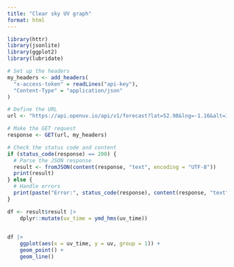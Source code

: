 ```yaml
---
title: "Clear sky UV graph"
format: html
---
```


```R

library(httr)
library(jsonlite)
library(ggplot2)
library(lubridate)

# Set up the headers
my_headers <- add_headers(
  "x-access-token" = readLines("api-key"),
  "Content-Type" = "application/json"
)

# Define the URL
url <- "https://api.openuv.io/api/v1/forecast?lat=52.98&lng=-1.16&alt=100&dt="

# Make the GET request
response <- GET(url, my_headers)

# Check the status code and content
if (status_code(response) == 200) {
  # Parse the JSON response
  result <- fromJSON(content(response, "text", encoding = "UTF-8"))
  print(result)
} else {
  # Handle errors
  print(paste("Error:", status_code(response), content(response, "text")))
}

df <- result$result |>
    dplyr::mutate(uv_time = ymd_hms(uv_time))

 
df |>
    ggplot(aes(x = uv_time, y = uv, group = 1)) +
    geom_point() +
    geom_line()  

```